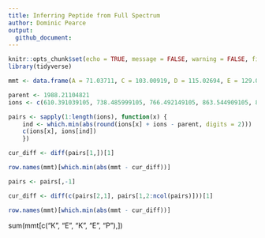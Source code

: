 ```yaml
---
title: Inferring Peptide from Full Spectrum
author: Dominic Pearce
output:
  github_document:
---
```


```r
knitr::opts_chunk$set(echo = TRUE, message = FALSE, warning = FALSE, fig.align = 'center')
library(tidyverse)
```

```r
mmt <- data.frame(A = 71.03711, C = 103.00919, D = 115.02694, E = 129.04259, F = 147.06841, G = 57.02146, H = 137.05891, I = 113.08406, K = 128.09496, L = 113.08406, M = 131.04049, N = 114.04293, P = 97.05276, Q = 128.05858, R = 156.10111, S = 87.03203, T = 101.04768, V = 99.06841, W = 186.07931, Y = 163.06333) %>% t()
```

```r
parent <- 1988.21104821
ions <- c(610.391039105, 738.485999105, 766.492149105, 863.544909105, 867.528589105, 992.587499105, 995.623549105, 1120.6824591, 1124.6661391, 1221.7188991, 1249.7250491, 1377.8200091) %>% sort()

pairs <- sapply(1:length(ions), function(x) {
    ind <- which.min(abs(round(ions[x] + ions - parent, digits = 2)))
    c(ions[x], ions[ind])
    })

cur_diff <- diff(pairs[1,])[1]

row.names(mmt)[which.min(abs(mmt - cur_diff))]

pairs <- pairs[,-1]

cur_diff <- diff(c(pairs[2,1], pairs[1,2:ncol(pairs)]))[1]

row.names(mmt)[which.min(abs(mmt - cur_diff))]

```

sum(mmt[c("K", "E", "K", "E", "P"),])
